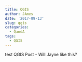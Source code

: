 ```yaml
---
title: QGIS
author: JAmes
date: '2017-09-13'
slug: qgis
categories:
  - QandA
tags:
  - QGIS
---
```


test QGIS Post - Will Jayne like this?